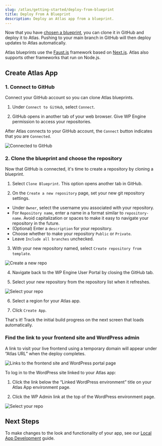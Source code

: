 ```yaml
---
slug: /atlas/getting-started/deploy-from-blueprint
title: Deploy From A Blueprint
description: Deploy an Atlas app from a blueprint.
---
```


Now that you have [chosen a blueprint](./blueprint-repository), you can clone it in GitHub and deploy it to Atlas. Pushing to your main branch in GitHub will then deploy updates to Atlas automatically.

Atlas blueprints use the [Faust.js](https://faustjs.org/) framework based on [Next.js](https://nextjs.org/). Atlas also supports other frameworks that run on Node.js.

## Create Atlas App

### 1. Connect to GitHub

Connect your GitHub account so you can clone Atlas blueprints.

1. Under `Connect to GitHub`, select `Connect`.

2. GitHub opens in another tab of your web browser. Give WP Engine permission to access your repositories.

After Atlas connects to your GitHub account, the `Connect` button indicates that you are `Connected`.

![Connected to GitHub](./assets/img/connect-to-github-blueprints.png)

### 2. Clone the blueprint and choose the repository

Now that GitHub is connected, it's time to create a repository by cloning a blueprint.

1. Select `Clone Blueprint`. This option opens another tab in GitHub.

2. On the `Create a new repository` page, set your new git repository settings.

- Under `Owner`, select the username you associated with your repository.
- For `Repository name`, enter a name in a format similar to `repository-name`. Avoid capitalization or spaces to make it easy to navigate your repository in the future.
- (Optional) Enter a `description` for your repository.
- Choose whether to make your repository `Public` or `Private`.
- Leave `Include all branches` unchecked.

3. With your new repository named, select `Create repository from template`.

![Create a new repo](./assets/img/new-repo-screen.png)

4. Navigate back to the WP Engine User Portal by closing the GitHub tab.

5. Select your new repository from the repository list when it refreshes.

![Select your repo](./assets/img/repo-select.png)

6. Select a region for your Atlas app.

7. Click `Create App`.

That's it! Track the initial build progress on the next screen that loads automatically.

### Find the link to your frontend site and WordPress admin

A link to visit your live frontend using a temporary domain will appear under “Atlas URL” when the deploy completes.

![Links to the frontend site and WordPress portal page](./assets/img/app-links.png)

To log in to the WordPress site linked to your Atlas app:

1. Click the link below the “Linked WordPress environment” title on your Atlas App environment page.

2. Click the WP Admin link at the top of the WordPress environment page.

![Select your repo](./assets/img/wp-admin.png)

## Next Steps

To make changes to the look and functionality of your app, see our [Local App Development](../local-app-development/overview) guide.
